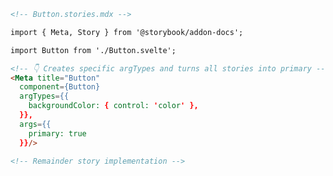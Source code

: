 ```md
<!-- Button.stories.mdx -->

import { Meta, Story } from '@storybook/addon-docs';

import Button from './Button.svelte';

<!-- 👇 Creates specific argTypes and turns all stories into primary -->
<Meta title="Button" 
  component={Button}
  argTypes={{
    backgroundColor: { control: 'color' },
  }},
  args={{
    primary: true
  }}/>

<!-- Remainder story implementation -->
```